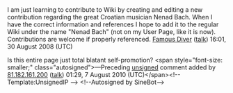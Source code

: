 <article id="19104957" title=Talk:Nenad Bach>
	<talkpage id="19104957" title="Talk:Nenad Bach">
{{WPBiography|living=yes|class=start|musician-work-group=yes|listas=Bach, Nenad}}
{{WikiProject Croatia|class=Start|importance=Low}}
{{oldafdfull| date = 24 August 2014 (UTC) | result = '''keep''' | page = Nenad Bach }}

I am just learning to contribute to Wiki by creating and editing a new contribution regarding the great Croatian musician Nenad Bach.  When I have the correct information and references I hope to add it to the regular Wiki under the name &quot;Nenad Bach&quot; (not on my User Page, like it is now).   Contributions are welcome if properly referenced.  [[User:Famous Diver|Famous Diver]] ([[User talk:Famous Diver#top|talk]]) 16:01, 30 August 2008 (UTC)

Is this entire page just total blatant self-promotion?  &lt;span style=&quot;font-size: smaller;&quot; class=&quot;autosigned&quot;&gt;—Preceding [[Wikipedia:Signatures|unsigned]] comment added by [[Special:Contributions/81.182.161.200|81.182.161.200]] ([[User talk:81.182.161.200|talk]]) 01:29, 7 August 2010 (UTC)&lt;/span&gt;&lt;!-- Template:UnsignedIP --&gt; &lt;!--Autosigned by SineBot--&gt;
	</talkpage>
</article>